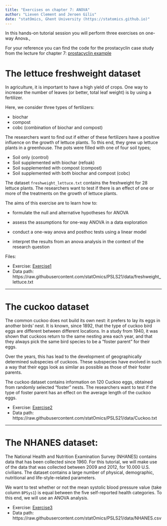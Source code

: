 ```yaml
---
title: "Exercises on chapter 7: ANOVA"
author: "Lieven Clement and Jeroen Gilis"
date: "statOmics, Ghent University (https://statomics.github.io)"
---
```


In this hands-on tutorial session you will perform three exercises on one-way Anova.,

For your reference you can find the code for the prostacyclin case study from the lecture for chapter 7: [prostacyclin example](./07_prostacyclin_example.Rmd)


# The lettuce freshweight dataset

In agriculture, it is important to have a high yield of crops. One way to
increase the number of leaves (or better, total leaf weight) is by using a
fertilizer.

Here, we consider three types of fertilizers:

  - biochar
  - compost
  - cobc (combination of biochar and compost)

The researchers want to find out if either of these fertilizers have a positive
influence on the growth of lettuce plants. To this end, they grew up lettuce
plants in a greenhouse. The pots were filled with one of four soil types;

  - Soil only (control)
  - Soil supplemented with biochar (refoak)
  - Soil supplemented with compost (compost)
  - Soil supplemented with both biochar and compost (cobc)

The dataset `freshweight_lettuce.txt` contains the freshweight for 28 lettuce
plants. The researchers want to test if there is an effect of one or more of
the treatments on the growth of lettuce plants.

The aims of this exercise are to learn how to:

- formulate the null and alternative hypotheses for ANOVA

- assess the assumptions for one-way ANOVA in a data exploration 

- conduct a one-way anova and posthoc tests using a linear model 

- interpret the results from an anova analysis in the context of the research question

Files: 

- Exercise: [Exercise1](./07_1_lettuce.html)
- Data path: https://raw.githubusercontent.com/statOmics/PSLS21/data/freshweight_lettuce.txt
<!-- - Solution: [Solution1](./07_1_lettuce_sol.html) -->

---

# The cuckoo dataset

The common cuckoo does not build its own nest: it prefers to lay its eggs in
another birds' nest. It is known, since 1892, that the type of cuckoo bird eggs
are different between different locations. In a study from 1940, it was shown
that cuckoos return to the same nesting area each year, and that they always
pick the same bird species to be a "foster parent" for their eggs.

Over the years, this has lead to the development of geographically determined
subspecies of cuckoos. These subspecies have evolved in such a way that their
eggs look as similar as possible as those of their foster parents.

The cuckoo dataset contains information on 120 Cuckoo eggs, obtained from
randomly selected "foster" nests. The researchers want to test if the type of
foster parent has an effect on the average length of the cuckoo eggs.

- Exercise: [Exercise2](./07_2_cuckoo.html)
- Data path: https://raw.githubusercontent.com/statOmics/PSLS21/data/Cuckoo.txt
<!-- - Solution: [Solution2](./07_2_cuckoo_sol.html) -->

---

# The NHANES dataset:

The National Health and Nutrition Examination Survey (NHANES) contains data
that has been collected since 1960. For this tutorial, we will make use of the
data that was collected  between 2009 and  2012, for 10.000 U.S. civilians.
The dataset contains a large number of physical, demographic, nutritional and
life-style-related parameters.

We want to test whether or not the mean systolic blood pressure value
(take column `BPSys1`) is equal between the five self-reported health
categories. To this end, we will use an ANOVA analysis.

- Exercise: [Exercise3](./07_3_NHANES.html)
- Data path: https://raw.githubusercontent.com/statOmics/PSLS21/data/NHANES.csv
<!-- - Solution: [Solution3](./07_3_NHANES_sol.html) -->
